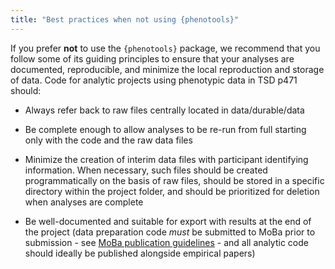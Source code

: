 ```yaml
---
title: "Best practices when not using {phenotools}"
---
```


If you prefer **not** to use the `{phenotools}` package, we recommend that you follow some of its guiding principles to ensure that your analyses are documented, reproducible, and minimize the local reproduction and storage of data. Code for analytic projects using phenotypic data in TSD p471 should:

-   Always refer back to raw files centrally located in data/durable/data

-   Be complete enough to allow analyses to be re-run from full starting only with the code and the raw data files

-   Minimize the creation of interim data files with participant identifying information. When necessary, such files should be created programmatically on the basis of raw files, should be stored in a specific directory within the project folder, and should be prioritized for deletion when analyses are complete

-   Be well-documented and suitable for export with results at the end of the project (data preparation code *must* be submitted to MoBa prior to submission - see [MoBa publication guidelines](https://www.fhi.no/en/studies/moba/for-forskere-artikler/checklist-for-papers/) - and all analytic code should ideally be published alongside empirical papers)
